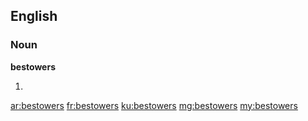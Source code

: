 ==English==

===Noun===
'''bestowers'''

# {{plural of|bestower}}

[[ar:bestowers]]
[[fr:bestowers]]
[[ku:bestowers]]
[[mg:bestowers]]
[[my:bestowers]]